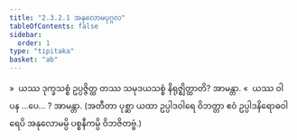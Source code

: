 ```yaml
---
title: "2.3.2.1 အနုလောမပုဂ္ဂလ"
tableOfContents: false
sidebar:
  order: 1
type: "tipitaka"
basket: "ab"
---
```



<DynamicBreadcrumb />

<Division number="144">

<Paragraph number="707">
»  ယဿ ဒုက္ခသစ္စံ ဥပ္ပဇ္ဇိတ္ထ တဿ သမုဒယသစ္စံ နိရုဇ္ဈိတ္ထာတိ? အာမန္တာ.
</Paragraph>

<Paragraph number="708">
«  ယဿ ဝါ ပန …ပေ… ? အာမန္တာ.
</Paragraph>

<Paragraph number="709">
(အတီတာ ပုစ္ဆာ ယထာ ဥပ္ပါဒဝါရေ ဝိဘတ္တာ ဧဝံ ဥပ္ပါဒနိရောဓဝါရေပိ အနုလောမမ္ပိ ပစ္စနီကမ္ပိ ဝိဘဇိတဗ္ဗံ.)
</Paragraph>
</Division>